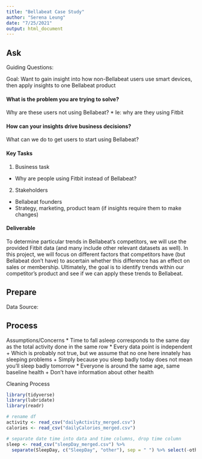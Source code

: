 ---
title: "Bellabeat Case Study"
author: "Serena Leung"
date: "7/25/2021"
output: html_document
---

## Ask 

Guiding Questions: 

Goal: Want to gain insight into how non-Bellabeat users use smart devices, then apply insights to one Bellabeat product 


#### What is the problem you are trying to solve?
Why are these users not using Bellabeat?
* Ie: why are they using Fitbit



#### How can your insights drive business decisions?
What can we do to get users to start using Bellabeat?


#### Key Tasks 
1. Business task
+ Why are people using Fitbit instead of Bellabeat?
2. Stakeholders 
+ Bellabeat founders 
+ Strategy, marketing, product team (if insights require them to make changes)


#### Deliverable
To determine particular trends in Bellabeat’s competitors, we will use the provided Fitbit data (and many include other relevant datasets as well). In this project, we will focus on different factors that competitors have (but Bellabeat don’t have) to ascertain whether this difference has an effect on sales or membership. Ultimately, the goal is to identify trends within our competitor's product and see if we can apply these trends to Bellabeat.



## Prepare

Data Source: 


## Process

Assumptions/Concerns
* Time to fall asleep corresponds to the same day as the total activity done in the same row 
* Every data point is independent
+ Which is probably not true, but we assume that no one here innately has sleeping problems 
+ Simply because you sleep badly today does not mean you’ll sleep badly tomorrow
* Everyone is around the same age, same baseline health
+ Don’t have information about other health




Cleaning Process 

```{r, include=FALSE}
library(tidyverse)
library(lubridate)
library(readr)

```


```{r, message=FALSE}
# rename df
activity <- read_csv("dailyActivity_merged.csv")
calories <- read_csv("dailyCalories_merged.csv")

# separate date time into data and time columns, drop time column
sleep <- read_csv("sleepDay_merged.csv") %>% 
  separate(SleepDay, c("SleepDay", "other"), sep = " ") %>% select(-other)

```

